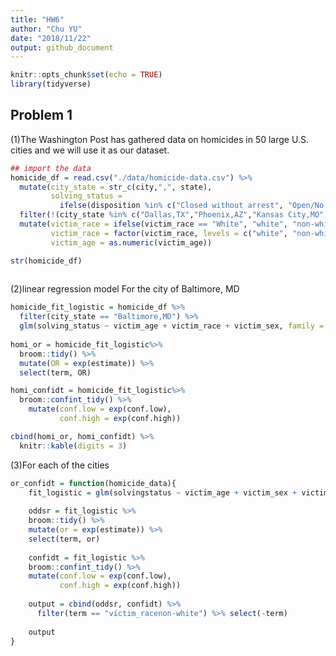 ```yaml
---
title: "HW6"
author: "Chu YU"
date: "2018/11/22"
output: github_document
---
```


```r
knitr::opts_chunk$set(echo = TRUE)
library(tidyverse)
```

## Problem 1

(1)The Washington Post has gathered data on homicides in 50 large U.S. cities and we will use it as our dataset.
```r
## import the data
homicide_df = read.csv("./data/homicide-data.csv") %>%
  mutate(city_state = str_c(city,",", state),
         solving_status = 
           ifelse(disposition %in% c("Closed without arrest", "Open/No arrest"), 0, 1)) %>%
  filter(!(city_state %in% c("Dallas,TX","Phoenix,AZ","Kansas City,MO","Tulsa,AL"))) %>%
  mutate(victim_race = ifelse(victim_race == "White", "white", "non-white"),
         victim_race = factor(victim_race, levels = c("white", "non-white")),
         victim_age = as.numeric(victim_age))

str(homicide_df)
  
```

(2)linear regression model For the city of Baltimore, MD
```r
homicide_fit_logistic = homicide_df %>%
  filter(city_state == "Baltimore,MD") %>%
  glm(solving_status ~ victim_age + victim_race + victim_sex, family = binomial(), data = .)
 
homi_or = homicide_fit_logistic%>% 
  broom::tidy() %>% 
  mutate(OR = exp(estimate)) %>%
  select(term, OR)

homi_confidt = homicide_fit_logistic%>% 
  broom::confint_tidy() %>% 
    mutate(conf.low = exp(conf.low),
           conf.high = exp(conf.high))

cbind(homi_or, homi_confidt) %>% 
  knitr::kable(digits = 3)
```


(3)For each of the cities
```r
or_confidt = function(homicide_data){
    fit_logistic = glm(solvingstatus ~ victim_age + victim_sex + victim_race, data = homicide_data, family = binomial())
    
    oddsr = fit_logistic %>% 
    broom::tidy() %>% 
    mutate(or = exp(estimate)) %>%
    select(term, or)
    
    confidt = fit_logistic %>% 
    broom::confint_tidy() %>% 
    mutate(conf.low = exp(conf.low),
           conf.high = exp(conf.high))
    
    output = cbind(oddsr, confidt) %>% 
      filter(term == "victim_racenon-white") %>% select(-term)
    
    output
}


```


